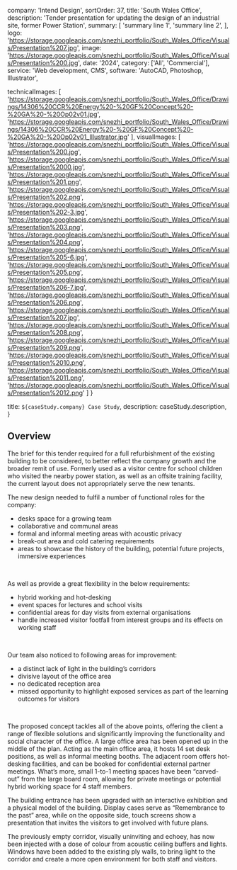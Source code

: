   company: 'Intend Design',
  sortOrder: 37,
  title: 'South Wales Office',
  description:
    'Tender presentation for updating the design of an industrial site, former Power Station',
  summary: [
    'summary line 1',
    'summary line 2',
  ],
  logo: 'https://storage.googleapis.com/snezhi_portfolio/South_Wales_Office/Visuals/Presentation%207.jpg',
  image: 'https://storage.googleapis.com/snezhi_portfolio/South_Wales_Office/Visuals/Presentation%200.jpg',
  date: '2024',
  category: ['All', 'Commercial'],
  service: 'Web development, CMS',
  software: 'AutoCAD, Photoshop, Illustrator',

technicalImages: [
  'https://storage.googleapis.com/snezhi_portfolio/South_Wales_Office/Drawings/14306%20CCR%20Energy%20-%20GF%20Concept%20-%20GA%20-%20Op02v01.jpg',
  'https://storage.googleapis.com/snezhi_portfolio/South_Wales_Office/Drawings/14306%20CCR%20Energy%20-%20GF%20Concept%20-%20GA%20-%20Op02v01_Illustrator.jpg'
  ],
visualImages: [
  'https://storage.googleapis.com/snezhi_portfolio/South_Wales_Office/Visuals/Presentation%200.jpg',
  'https://storage.googleapis.com/snezhi_portfolio/South_Wales_Office/Visuals/Presentation%2000.jpg',
  'https://storage.googleapis.com/snezhi_portfolio/South_Wales_Office/Visuals/Presentation%201.png',
  'https://storage.googleapis.com/snezhi_portfolio/South_Wales_Office/Visuals/Presentation%202.png',
  'https://storage.googleapis.com/snezhi_portfolio/South_Wales_Office/Visuals/Presentation%202-3.jpg',
  'https://storage.googleapis.com/snezhi_portfolio/South_Wales_Office/Visuals/Presentation%203.png',
  'https://storage.googleapis.com/snezhi_portfolio/South_Wales_Office/Visuals/Presentation%204.png',
  'https://storage.googleapis.com/snezhi_portfolio/South_Wales_Office/Visuals/Presentation%205-6.jpg',
  'https://storage.googleapis.com/snezhi_portfolio/South_Wales_Office/Visuals/Presentation%205.png',
  'https://storage.googleapis.com/snezhi_portfolio/South_Wales_Office/Visuals/Presentation%206-7.jpg',
  'https://storage.googleapis.com/snezhi_portfolio/South_Wales_Office/Visuals/Presentation%206.png',
  'https://storage.googleapis.com/snezhi_portfolio/South_Wales_Office/Visuals/Presentation%207.jpg',
  'https://storage.googleapis.com/snezhi_portfolio/South_Wales_Office/Visuals/Presentation%208.png',
  'https://storage.googleapis.com/snezhi_portfolio/South_Wales_Office/Visuals/Presentation%209.png',
  'https://storage.googleapis.com/snezhi_portfolio/South_Wales_Office/Visuals/Presentation%2010.png',
  'https://storage.googleapis.com/snezhi_portfolio/South_Wales_Office/Visuals/Presentation%2011.png',
  'https://storage.googleapis.com/snezhi_portfolio/South_Wales_Office/Visuals/Presentation%2012.png'
  ]
}

  title: `${caseStudy.company} Case Study`,
  description: caseStudy.description,
}

## Overview

The brief for this tender required for a full refurbishment of the existing building to be considered, to better reflect the company growth and the broader remit of use. Formerly used as a visitor centre for school children who visited the nearby power station, as well as an offsite training facility, the current layout does not appropriately serve the new tenants.

The new design needed to fulfil a number of functional roles for the company:
-	desks space for a growing team
-	collaborative and communal areas
-	formal and informal meeting areas with acoustic privacy
-	break-out area and cold catering requirements
-	areas to showcase the history of the building, potential future projects, immersive experiences

&nbsp;

As well as provide a great flexibility in the below requirements:
-	hybrid working and hot-desking
-	event spaces for lectures and school visits
-	confidential areas for day visits from external organisations
-	handle increased visitor footfall from interest groups and its effects on working staff

&nbsp;

Our team also noticed to following areas for improvement:
-	a distinct lack of light in the building’s corridors
-	divisive layout of the office area
-	no dedicated reception area
-	missed opportunity to highlight exposed services as part of the learning outcomes for visitors

&nbsp;

The proposed concept tackles all of the above points, offering the client a range of flexible solutions and significantly improving the functionality and social character of the office. A large office area has been opened up in the middle of the plan. Acting as the main office area, it hosts 14 set desk positions, as well as informal meeting booths. The adjacent room offers hot-desking facilities, and can be booked for confidential external partner meetings. What’s more, small 1-to-1 meeting spaces have been “carved-out” from the large board room, allowing for private meetings or potential hybrid working space for 4 staff members.

The building entrance has been upgraded with an interactive exhibition and a physical model of the building. Display cases serve as “Remembrance to the past” area, while on the opposite side, touch screens show a presentation that invites the visitors to get involved with future plans. 

The previously empty corridor, visually uninviting and echoey, has now been injected with a dose of colour from acoustic ceiling buffers and lights. Windows have been added to the existing ply walls, to bring light to the corridor and create a more open environment for both staff and visitors. 



